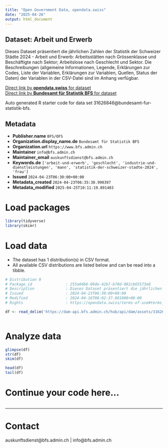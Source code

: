 ```yaml
---
title: "Open Government Data, opendata.swiss"
date: "2025-04-26"
output: html_document
---
```


## Dataset: Arbeit und Erwerb

Dieses Dataset präsentiert die jährlichen Zahlen der Statistik der Schweizer Städte 2024 - Arbeit und Erwerb: Arbeitsstätten nach Grössenklasse und Beschäftigte nach Sektor; Arbeitslose nach Geschlecht und Sektor. Die Beschreibungen (allgemeine Informationen, Legende, Erklärungen zur Codes, Liste der Variablen, Erklärungen zur Variablen, Quellen, Status der Daten) der Variablen in der CSV-Datei sind im Anhang verfügbar.

[Direct link by **opendata.swiss** for dataset](https://opendata.swiss/de/dataset/arbeit-und-erwerb1)<br>
[Direct link by **Bundesamt für Statistik BFS** for dataset](https://www.bfs.admin.ch/asset/de/ts-b-ssv-03-2024)

Auto generated R starter code for data set 31626846@bundesamt-fur-statistik-bfs.

## Metadata

- **Publisher.name** `BFS/OFS`
- **Organization.display_name.de** `Bundesamt für Statistik BFS`
- **Organization.url** `https://www.bfs.admin.ch`
- **Maintainer** `info@bfs.admin.ch`
- **Maintainer_email** `auskunftsdienst@bfs.admin.ch`
- **Keywords.de** `['arbeit-und-erwerb', 'geschlecht', 'industrie-und-dienstleistungen', 'mann', 'statistik-der-schweizer-stadte-2024', 'frau']`
- **Issued** `2024-04-23T06:30:00+00:00`
- **Metadata_created** `2024-04-23T06:35:30.990397`
- **Metadata_modified** `2025-04-25T10:11:19.891403`


# Load packages

```r

library(tidyverse)
library(skimr)

```

# Load data

-   The dataset has 1 distribution(s) in CSV format.
-   All available CSV distributions are listed below and can be read into a tibble.

```r

# Distribution 0
# Package_id               : 255a04b6-09de-42b7-b70d-082cb65573e8
# Description              : Dieses Dataset präsentiert die jährlichen Zahlen der Statistik der Schweizer Städte 2024 - Arbeit und Erwerb: Arbeitsstätten nach Grössenklasse und Beschäftigte nach Sektor; Arbeitslose nach Geschlecht und Sektor. Die Beschreibungen (allgemeine Informationen, Legende, Erklärungen zur Codes, Liste der Variablen, Erklärungen zur Variablen, Quellen, Status der Daten) der Variablen in der CSV-Datei sind im Anhang verfügbar.
# Issued                   : 2024-04-23T06:30:00+00:00
# Modified                 : 2024-04-16T08:02:37.881000+00:00
# Rights                   : https://opendata.swiss/terms-of-use#terms_by_ask

df <- read_delim('https://dam-api.bfs.admin.ch/hub/api/dam/assets/31626849/master')



```

# Analyze data

```r

glimpse(df)
str(df)
skim(df)

head(df)
tail(df)

```

# Continue your code here...

```r

```

------------------------------------------------------------------------

# Contact

auskunftsdienst@bfs.admin.ch | info@bfs.admin.ch
